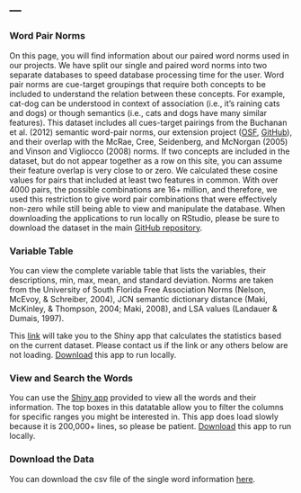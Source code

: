 ---
---
<p>

### Word Pair Norms

On this page, you will find information about our paired word norms used in our projects. We have split our single and paired word norms into two separate databases to speed database processing time for the user. Word pair norms are cue-target groupings that require both concepts to be included to understand the relation between these concepts. For example, cat-dog can be understood in context of association (i.e., it's raining cats and dogs) or though semantics (i.e., cats and dogs have many similar features). This dataset includes all cues-target pairings from the Buchanan et al. (2012) semantic word-pair norms, our extension project ([OSF](http://osf.io/cjyzw/),  [GitHub](http://github.com/doomlab/Word-Norms-2)), and their overlap with the McRae, Cree, Seidenberg, and McNorgan (2005) and Vinson and Vigliocco (2008) norms. If two concepts are included in the dataset, but do not appear together as a row on this site, you can assume their feature overlap is very close to or zero. We calculated these cosine values for pairs that included at least two features in common. With over 4000 pairs, the possible combinations are 16+ million, and therefore, we used this restriction to give word pair combinations that were effectively non-zero while still being able to view and manipulate the database. When downloading the applications to run locally on RStudio, please be sure to download the dataset in the main [GitHub repository](https://github.com/doomlab/shiny-server/tree/master/lab).

### Variable Table

You can view the complete variable table that lists the variables, their descriptions, min, max, mean, and standard deviation. Norms are taken from the University of South Florida Free Association Norms (Nelson, McEvoy, & Schreiber, 2004), JCN semantic dictionary distance (Maki, McKinley, & Thompson, 2004; Maki, 2008), and LSA values (Landauer & Dumais, 1997).

This [link](http://shiny.aggieerin.com:3838/lab/double_var_table) will take you to the Shiny app that calculates the statistics based on the current dataset. Please contact us if the link or any others below are not loading. [Download](https://github.com/doomlab/shiny-server/tree/master/lab/double_var_table) this app to run locally.

### View and Search the Words

You can use the [Shiny app](http://shiny.aggieerin.com:3838/lab/double_words/) provided to view all the words and their information. The top boxes in this datatable allow you to filter the columns for specific ranges you might be interested in. This app does load slowly because it is 200,000+ lines, so please be patient. [Download](https://github.com/doomlab/shiny-server/tree/master/lab/double_words) this app to run locally.

### Download the Data

You can download the csv file of the single word information [here](https://github.com/doomlab/shiny-server/blob/master/lab/double_words.csv).